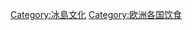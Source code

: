 {{Catnav|頁面分類|各種主題的頁面分類|按國家分類|各國飲食}}
{{Catnav|頁面分類|各種主題的頁面分類|按國家分類|各國文化|冰島文化}}
{{Catnav|頁面分類|人類社會|文化|各國文化|冰島文化}}
{{Commons category|Cuisine of Iceland}}

[[Category:冰島文化|Category:冰島文化]]
[[Category:欧洲各国饮食|Category:欧洲各国饮食]]